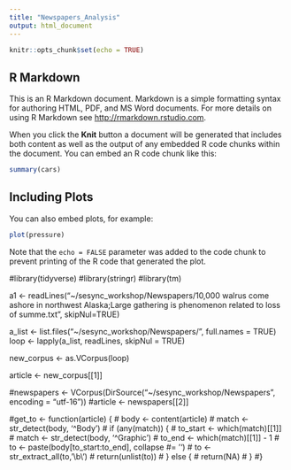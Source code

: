 ```yaml
---
title: "Newspapers_Analysis"
output: html_document
---
```


```r
knitr::opts_chunk$set(echo = TRUE)
```

## R Markdown

This is an R Markdown document. Markdown is a simple formatting syntax for authoring HTML, PDF, and MS Word documents. For more details on using R Markdown see <http://rmarkdown.rstudio.com>.

When you click the **Knit** button a document will be generated that includes both content as well as the output of any embedded R code chunks within the document. You can embed an R code chunk like this:

```r
summary(cars)
```

## Including Plots

You can also embed plots, for example:

```r
plot(pressure)
```

Note that the `echo = FALSE` parameter was added to the code chunk to prevent printing of the R code that generated the plot.

#library(tidyverse)
#library(stringr)
#library(tm)

a1 <- readLines("~/sesync_workshop/Newspapers/10,000 walrus come ashore in northwest Alaska;Large gathering is phenomenon related to loss of summe.txt", skipNul=TRUE)

a_list <- list.files("~/sesync_workshop/Newspapers/", full.names = TRUE)
loop <- lapply(a_list, readLines, skipNul = TRUE)

new_corpus <- as.VCorpus(loop)

article <- new_corpus[[1]]

#newspapers <- VCorpus(DirSource("~/sesync_workshop/Newspapers", encoding = "utf-16"))
#article <- newspapers[[2]]

#get_to <- function(article) {
#  body <- content(article)
#  match <- str_detect(body, '^Body')
#  if (any(match)) {
#    to_start <- which(match)[[1]]
#    match <- str_detect(body, '^Graphic')
#    to_end <- which(match)[[1]] - 1
#    to <- paste(body[to_start:to_end], collapse #= '')
#    to <- str_extract_all(to, '\\b\\')
#    return(unlist(to))
#  } else {
#    return(NA)
#  }
#}